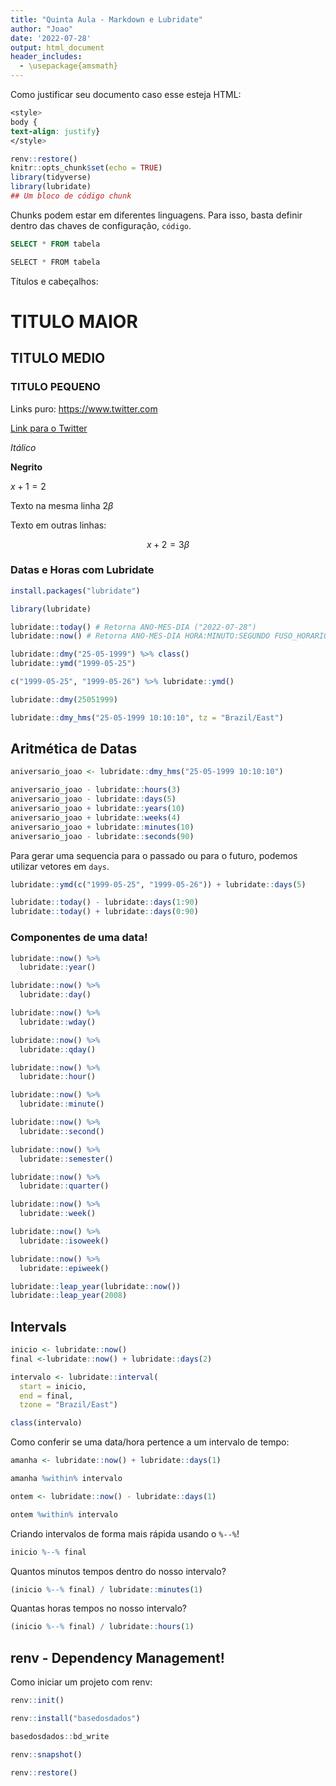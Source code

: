 ```yaml
---
title: "Quinta Aula - Markdown e Lubridate"
author: "Joao"
date: '2022-07-28'
output: html_document
header_includes:
  - \usepackage{amsmath}
---
```


Como justificar seu documento caso esse esteja HTML:

```css
<style>
body {
text-align: justify}
</style>
```

```r
renv::restore()
knitr::opts_chunk$set(echo = TRUE)
library(tidyverse)
library(lubridate)
## Um bloco de código chunk
```


Chunks podem estar em diferentes linguagens. Para isso, basta definir dentro das chaves de configuração, `código`.


```sql
SELECT * FROM tabela
```

```r
SELECT * FROM tabela
```

Títulos e cabeçalhos:

# TITULO MAIOR

## TITULO MEDIO

### TITULO PEQUENO

Links puro: <https://www.twitter.com>

[Link para o Twitter](https://www.twitter.com)

*Itálico*

**Negrito**

$x+1 = 2$

Texto na mesma linha $2\beta$


Texto em outras linhas:

$$
x+2 = 3 \beta
$$

### Datas e Horas com Lubridate

```r
install.packages("lubridate")
```

```r
library(lubridate)
```

```r
lubridate::today() # Retorna ANO-MES-DIA ("2022-07-28")
lubridate::now() # Retorna ANO-MES-DIA HORA:MINUTO:SEGUNDO FUSO_HORARIO ("2022-07-28 20:13:13 -03")
```

```r
lubridate::dmy("25-05-1999") %>% class()
lubridate::ymd("1999-05-25")

c("1999-05-25", "1999-05-26") %>% lubridate::ymd()

lubridate::dmy(25051999)

lubridate::dmy_hms("25-05-1999 10:10:10", tz = "Brazil/East")
```

## Aritmética de Datas

```r
aniversario_joao <- lubridate::dmy_hms("25-05-1999 10:10:10")

aniversario_joao - lubridate::hours(3)
aniversario_joao - lubridate::days(5)
aniversario_joao + lubridate::years(10)
aniversario_joao + lubridate::weeks(4)
aniversario_joao + lubridate::minutes(10)
aniversario_joao - lubridate::seconds(90)
```

Para gerar uma sequencia para o passado ou para o futuro, podemos utilizar vetores em `days`.

```r
lubridate::ymd(c("1999-05-25", "1999-05-26")) + lubridate::days(5)

lubridate::today() - lubridate::days(1:90)
lubridate::today() + lubridate::days(0:90)
```

### Componentes de uma data!

```r
lubridate::now() %>%
  lubridate::year()
```

```r
lubridate::now() %>%
  lubridate::day()

lubridate::now() %>%
  lubridate::wday()

lubridate::now() %>%
  lubridate::qday()

lubridate::now() %>%
  lubridate::hour()

lubridate::now() %>%
  lubridate::minute()

lubridate::now() %>%
  lubridate::second()
```

```r
lubridate::now() %>%
  lubridate::semester()

lubridate::now() %>%
  lubridate::quarter()

lubridate::now() %>%
  lubridate::week()

lubridate::now() %>%
  lubridate::isoweek()

lubridate::now() %>%
  lubridate::epiweek()
```

```r
lubridate::leap_year(lubridate::now())
lubridate::leap_year(2008)
```

## Intervals

```r

inicio <- lubridate::now()
final <-lubridate::now() + lubridate::days(2) 

intervalo <- lubridate::interval(
  start = inicio, 
  end = final,
  tzone = "Brazil/East") 

class(intervalo)
```

Como conferir se uma data/hora pertence a um intervalo de tempo:

```r
amanha <- lubridate::now() + lubridate::days(1)

amanha %within% intervalo

ontem <- lubridate::now() - lubridate::days(1)

ontem %within% intervalo
```


Criando intervalos de forma mais rápida usando o `%--%`!

```r
inicio %--% final
```

Quantos minutos tempos dentro do nosso intervalo?

```r
(inicio %--% final) / lubridate::minutes(1)
```
Quantas horas tempos no nosso intervalo?

```r
(inicio %--% final) / lubridate::hours(1)
```

## renv - Dependency Management!

Como iniciar um projeto com renv:

```r
renv::init()
```

```r
renv::install("basedosdados")
```
```r
basedosdados::bd_write

renv::snapshot()
```

```r
renv::restore()
```


